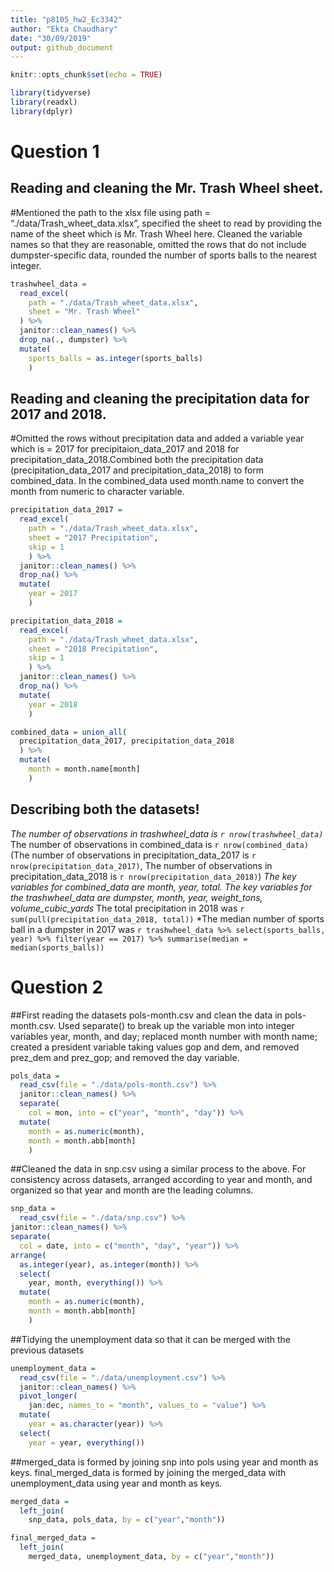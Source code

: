```yaml
---
title: "p8105_hw2_Ec3342"
author: "Ekta Chaudhary"
date: "30/09/2019"
output: github_document
---
```


```r
knitr::opts_chunk$set(echo = TRUE)

library(tidyverse)
library(readxl)
library(dplyr)

```

# Question 1

## Reading and cleaning the Mr. Trash Wheel sheet. 
#Mentioned the path to the xlsx file using path = "./data/Trash_wheet_data.xlsx", specified the sheet to read by providing the name of the sheet which is Mr. Trash Wheel here. Cleaned the variable names so that they are reasonable, omitted the rows that do not include dumpster-specific data, rounded the number of sports balls to the nearest integer.

```r
trashwheel_data = 
  read_excel(
    path = "./data/Trash_wheet_data.xlsx", 
    sheet = "Mr. Trash Wheel"
  ) %>%
  janitor::clean_names() %>%
  drop_na(., dumpster) %>%
  mutate(
    sports_balls = as.integer(sports_balls)
    )
```

## Reading and cleaning the precipitation data for 2017 and 2018. 
#Omitted the rows without precipitation data and added a variable year which is = 2017 for precipitaion_data_2017 and 2018 for precipitation_data_2018.Combined both the precipitation data (precipitation_data_2017 and precipitation_data_2018) to form combined_data. In the combined_data used month.name to convert the month from numeric to character variable.

```r
precipitation_data_2017 =
  read_excel(
    path = "./data/Trash_wheet_data.xlsx",
    sheet = "2017 Precipitation", 
    skip = 1
    ) %>%
  janitor::clean_names() %>%
  drop_na() %>%
  mutate(
    year = 2017
    )

precipitation_data_2018 =
  read_excel(
    path = "./data/Trash_wheet_data.xlsx",
    sheet = "2018 Precipitation",
    skip = 1
    ) %>%
  janitor::clean_names() %>%
  drop_na() %>%
  mutate(
    year = 2018
    )

combined_data = union_all(
  precipitation_data_2017, precipitation_data_2018
  ) %>%
  mutate(
    month = month.name[month] 
    )
```
## Describing both the datasets!
*The number of observations in trashwheel_data is `r nrow(trashwheel_data)`
*The number of observations in combined_data is `r nrow(combined_data)`
(The number of observations in precipitation_data_2017 is `r nrow(precipitation_data_2017)`,
The number of observations in precipitation_data_2018 is `r nrow(precipitation_data_2018)`) 
*The key variables for combined_data are month, year, total. The key variables for the trashwheel_data are dumpster, month, year, weight_tons, volume_cubic_yards
*The total precipitation in 2018 was `r sum(pull(precipitation_data_2018, total))`
*The median number of sports ball in a dumpster in 2017 was `r trashwheel_data %>% select(sports_balls, year) %>% filter(year == 2017) %>% summarise(median = median(sports_balls))`

# Question 2

##First reading the datasets pols-month.csv and clean the data in pols-month.csv. Used separate() to break up the variable mon into integer variables year, month, and day; replaced month number with month name; created a president variable taking values gop and dem, and removed prez_dem and prez_gop; and removed the day variable.

```r
pols_data = 
  read_csv(file = "./data/pols-month.csv") %>%
  janitor::clean_names() %>%
  separate(
    col = mon, into = c("year", "month", "day")) %>% 
  mutate(
    month = as.numeric(month),
    month = month.abb[month]
    )
```

##Cleaned the data in snp.csv using a similar process to the above. For consistency across datasets, arranged according to year and month, and organized so that year and month are the leading columns.

```r
snp_data =
  read_csv(file = "./data/snp.csv") %>% 
janitor::clean_names() %>% 
separate(
  col = date, into = c("month", "day", "year")) %>% 
arrange(
  as.integer(year), as.integer(month)) %>%
  select(
    year, month, everything()) %>%
  mutate(
    month = as.numeric(month),
    month = month.abb[month]
    )
```
##Tidying the unemployment data so that it can be merged with the previous datasets

```r
unemployment_data =
  read_csv(file = "./data/unemployment.csv") %>%
  janitor::clean_names() %>%
  pivot_longer(
    jan:dec, names_to = "month", values_to = "value") %>%
  mutate(
    year = as.character(year)) %>%
  select(
    year = year, everything())
```

##merged_data is formed by joining snp into pols using year and month as keys. final_merged_data is formed by joining the merged_data with unemployment_data using year and month as keys.

```r
merged_data =
  left_join(
    snp_data, pols_data, by = c("year","month"))

final_merged_data =
  left_join(
    merged_data, unemployment_data, by = c("year","month"))
```


